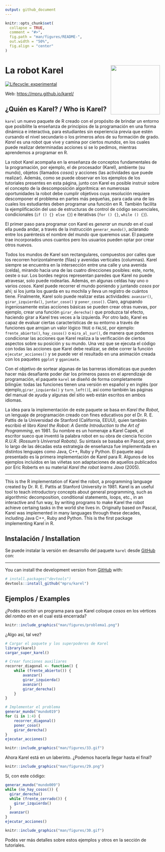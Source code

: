 ```yaml
---
output: github_document
---
```


<!-- README.md is generated from README.Rmd. Please edit that file -->

```r
knitr::opts_chunk$set(
  collapse = TRUE,
  comment = "#>",
  fig.path = "man/figures/README-",
  out.width = "50%", 
  fig.align = "center"
)
```

# La robot Karel <img src="man/figures/karel_hexsticker.png" align="right" alt="" width="160" />

<!-- badges: start -->
[![Lifecycle: experimental](https://img.shields.io/badge/lifecycle-experimental-orange.svg)](https://lifecycle.r-lib.org/articles/stages.html)
<!-- badges: end -->

Web: [https://mpru.github.io/karel/](https://mpru.github.io/karel/)

## ¿Quién es Karel? / Who is Karel?

`karel` un nuevo paquete de R creado
con el propósito de brindar un entorno que posibilite la enseñanza de
principios de la programación en una forma dinámica e interactiva, para
estudiantes sin experiencia previa que estén cursando el nivel
secundario o los primeros años de su formación de grado. *Karel* es
una robot que vive y camina por ciertos *mundos*, en los cuales
puede realizar determinadas acciones si se lo pedimos, mientras
aprendemos a programar en R.

La robot Karel acompaña en la enseñanza de conceptos fundamentales de la
programación, por ejemplo, el de procesador (Karel), ambiente (su
mundo), objetos (llamados *cosos*) y acciones (las actividades que
puede realizar). Además, como se puede observar en los ejemplos de los tutoriales presentes en esta página, junto con Karel es posible
instruir sobre el concepto de la descomposición algorítmica: en
numerosas oportunidades la robot debe cumplir objetivos cuya resolución
requiere descomponer el problema en partes más pequeñas, para cada una
de las cuales los estudiantes deben programar una función en R. También
facilita la ejemplificación del uso de estructuras de control de código
secuenciales, condicionales (`if () {} else {}`) e
iterativas (`for () {}`, `while () {}`).

El primer paso para programar con Karel es *generar un mundo* en el
cual ella pueda andar, a través de la instrucción
`generar_mundo()`, aclarando entre los paréntesis el nombre del
mundo que queremos usar. El paquete trae incorporados unos cuantos pero
los usuarios pueden optar por crear otros nuevos.

Todos los mundos de Karel son rectangulares, compuestos por calles que
los recorren horizontalmente (filas) y avenidas verticales (columnas).
Karel siempre se encuentra en la intersección entre una calle y una
avenida (celda), mirando hacia una de las cuatro direcciones posibles:
este, norte, oeste o sur. Los bordes negros representan paredes que
Karel no puede atravesar, solo puede rodearlas. Además, en algunas
celdas hay uno o varios *cosos*. Karel puede recorrer el mundo
poniendo y juntando *cosos* por ahí; si los junta los guarda en su
mochila y lleva un registro de cuántos tiene. Finalmente, Karel solo
puede realizar estas actividades: `avanzar()`,
 `girar_izquierda()`, `juntar_coso()` y `poner_coso()`. Claro, agrupando ingeniosamente estas acciones
básicas se pueden crear otras nuevas, por ejemplo, crear una función 
`girar_derecha()` que produzca tal efecto, haciendo girar a
Karel tres veces a la izquierda. Por otro lado, Karel es capaz de
evaluar ciertas características de su entorno a través de funciones que
arrojan un valor lógico `TRUE` o `FALSE`, por ejemplo: `frente_abierto()`, `hay_cosos()` o `mira_al_sur()`, de manera que podemos condicionar las acciones
que Karel realiza a la verificación de ciertos aspectos sobre su
posición y su mundo. Una vez que se ejecuta el código con todas las
acciones que Karel debe realizar, se debe correr la función
 `ejecutar_acciones()` y se puede ver el resultado en una
animación creada con los paquetes `ggplot` y `gganimate`.

Con el objetivo de sortear algunas de las barreras idiomáticas que
pueden hacer más desafiante poder dar los primeros pasos en el
aprendizaje de programación, el paquete `karel` se diseñó de
forma completamente bilingüe: todas las funciones tienen una versión en
español y en inglés (por ejemplo,`girar_izquierda()` y
`turn_left()`), así como también las páginas del manual de ayuda y algunas
del sitio web están escritos en ambos idiomas.

La idea para la implementación de este paquete se basa en *Karel
the Robot*, un lenguaje de programación creado con fines educativos por
el Dr. R. E. Pattis de la Universidad de Stanford (California, EEUU),
quien también escribió el libro *Karel the Robot: A Gentle
Introduction to the Art of Programming*, en 1981. Su nombre es un
homenaje a Karel Capek, el escritor sueco que inventó la palabra robot
en su obra de ciencia ficción *R.U.R. (Rossum's Universal Robots)*.
Su sintaxis se basaba en Pascal, pero a lo largo de las décadas esta
estrategia de enseñanza fue implementada en distintos lenguajes como
Java, C++, Ruby y Python. El paquete aquí presentado es la primera
implementación de Karel para R. Algunos de los ejemplos incluidos en las
viñetas son adaptaciones de aquellos publicados por Eric Roberts en su
material *Karel the robot learns Java* (2005).

---

This is the R implementation of Karel the robot, a programming 
  language created by Dr. R. E. Pattis at Stanford University in 1981. Karel is 
  an useful tool to teach introductory concepts about general programming, such 
  as algorithmic decomposition, conditional statements, loops, etc., in an 
  interactive and fun way, by writing programs to make Karel the robot achieve 
  certaing tasks in the world she lives in. Originally based on Pascal, Karel 
  was implemented in many languages through these decades, including Java C++, 
  Ruby and Python. This is the first package implementing Karel in R.

## Instalación / Installation

<!-- 
You can install the released version of karel from [CRAN](https://CRAN.R-project.org) with:

``` r
install.packages("karel")
```
-->

Se puede instalar la versión en desarrollo del paquete `karel` desde [GitHub](https://github.com/mpru/karel) con:

---

You can install the development version from [GitHub](https://github.com/mpru/karel) with:

``` r
# install.packages("devtools")
devtools::install_github("mpru/karel")
```

## Ejemplos / Examples

¿Podés escribir un programa para que Karel coloque *cosos* en los vértices del *rombo* en en el cual está encerrada?

```r
knitr::include_graphics("man/figures/problema1.png")
```

¿Algo así, tal vez?

```r
# Cargar el paquete y los superpoderes de Karel
library(karel)
cargar_super_karel()

# Crear funciones auxiliares
recorrer_diagonal <- function() {
	while (frente_abierto()) {
		avanzar()
		girar_izquierda()
		avanzar()
		girar_derecha()
	}
}

# Implementar el problema
generar_mundo("mundo019")
for (i in 1:4) {
	recorrer_diagonal()
	poner_coso()
	girar_derecha()
}
ejecutar_acciones()
```

```r
knitr::include_graphics("man/figures/33.gif")
```

Ahora Karel está en un laberinto. ¿Podemos hacerla llegar hasta el final?

```r
knitr::include_graphics("man/figures/29.png")
```

Sí, con este código:

```r
generar_mundo("mundo009")
while (no_hay_cosos()) {
  girar_derecha()
  while (frente_cerrado()) {
    girar_izquierda()
  }
  avanzar()
}
ejecutar_acciones()
```

```r
knitr::include_graphics("man/figures/30.gif")
```


Podés ver más detalles sobre estos ejemplos y otros en la sección de tutoriales.
